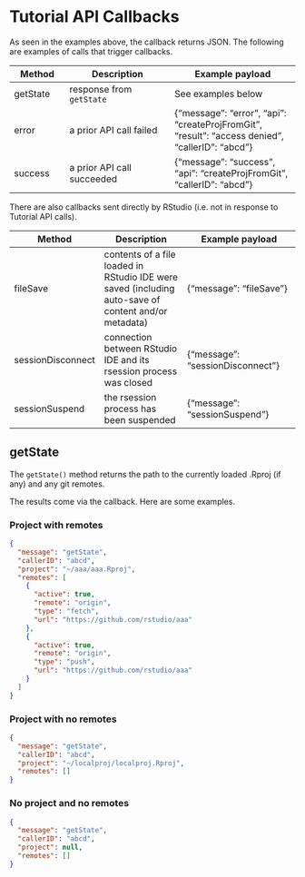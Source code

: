 # Tutorial API Callbacks

As seen in the examples above, the callback returns JSON. The following are examples of calls that trigger callbacks.

Method                   | Description                                   | Example payload
------------------------ | --------------------------------------------- | -----------------------------------------------------
getState | response from `getState` | See examples below
error | a prior API call failed | {"message": "error", "api": "createProjFromGit", "result": "access denied", "callerID": "abcd"}
success | a prior API call succeeded | {"message": "success", "api": "createProjFromGit", "callerID": "abcd"}

There are also callbacks sent directly by RStudio (i.e. not in response to Tutorial API calls).

Method                   | Description                                   | Example payload
------------------------ | --------------------------------------------- | -----------------------------------------------------
fileSave | contents of a file loaded in RStudio IDE were saved (including auto-save of content and/or metadata) | {"message": "fileSave"}
sessionDisconnect | connection between RStudio IDE and its rsession process was closed | {"message": "sessionDisconnect"}
sessionSuspend | the rsession process has been suspended | {"message": "sessionSuspend"}

## getState

The `getState()` method returns the path to the currently loaded .Rproj (if any) and any git remotes.

The results come via the callback. Here are some examples.

### Project with remotes

```json
{
  "message": "getState",
  "callerID": "abcd",
  "project": "~/aaa/aaa.Rproj",
  "remotes": [
    {
      "active": true,
      "remote": "origin",
      "type": "fetch",
      "url": "https://github.com/rstudio/aaa"
    },
    {
      "active": true,
      "remote": "origin",
      "type": "push",
      "url": "https://github.com/rstudio/aaa"
    }
  ]
}
```

### Project with no remotes

```json
{
  "message": "getState",
  "callerID": "abcd",
  "project": "~/localproj/localproj.Rproj",
  "remotes": []
}
```

### No project and no remotes
```json
{
  "message": "getState",
  "callerID": "abcd",
  "project": null,
  "remotes": []
}
```
